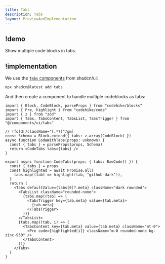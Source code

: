 ```yaml
---
title: Tabs
description: Tabs
layout: PreviewAndImplementation
---
```


## !demo

Show multiple code blocks in tabs.

<Demo name="tabs" content="content.mdx" />

## !implementation

We use the [`Tabs` components](https://ui.shadcn.com/docs/components/tabs) from shadcn/ui:

```bash -c
npx shadcn@latest add tabs
```

And then create a component to handle multiple codeblocks as tabs:

```tsx code.tsx -c
import { Block, CodeBlock, parseProps } from "codehike/blocks"
import { Pre, highlight } from "codehike/code"
import { z } from "zod"
import { Tabs, TabsContent, TabsList, TabsTrigger } from "@/components/ui/tabs"

// !fold[/className="(.*?)"/gm]
const Schema = Block.extend({ tabs: z.array(CodeBlock) })
async function CodeWithTabs(props: unknown) {
  const { tabs } = parseProps(props, Schema)
  return <CodeTabs tabs={tabs} />
}

export async function CodeTabs(props: { tabs: RawCode[] }) {
  const { tabs } = props
  const highlighted = await Promise.all(
    tabs.map((tab) => highlight(tab, "github-dark")),
  )
  return (
    <Tabs defaultValue={tabs[0]?.meta} className="dark rounded">
      <TabsList className="rounded-none">
        {tabs.map((tab) => (
          <TabsTrigger key={tab.meta} value={tab.meta}>
            {tab.meta}
          </TabsTrigger>
        ))}
      </TabsList>
      {tabs.map((tab, i) => (
        <TabsContent key={tab.meta} value={tab.meta} className="mt-0">
          <Pre code={highlighted[i]} className="m-0 rounded-none bg-zinc-950" />
        </TabsContent>
      ))}
    </Tabs>
  )
}
```
